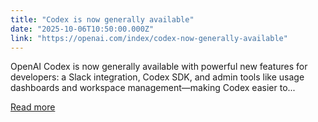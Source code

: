 ```yaml
---
title: "Codex is now generally available"
date: "2025-10-06T10:50:00.000Z"
link: "https://openai.com/index/codex-now-generally-available"
---
```


OpenAI Codex is now generally available with powerful new features for developers: a Slack integration, Codex SDK, and admin tools like usage dashboards and workspace management—making Codex easier to...

[Read more](https://openai.com/index/codex-now-generally-available)
